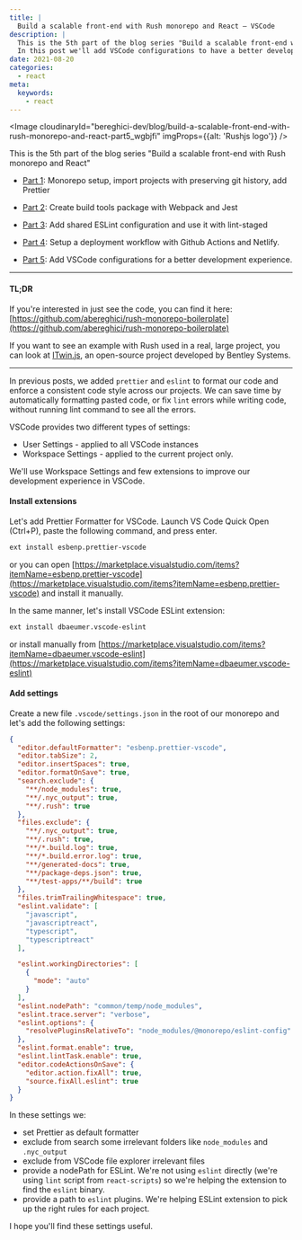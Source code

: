 ```yaml
---
title: |
  Build a scalable front-end with Rush monorepo and React — VSCode
description: |
  This is the 5th part of the blog series "Build a scalable front-end with Rush monorepo and React".
  In this post we'll add VSCode configurations to have a better development experience with monorepo.
date: 2021-08-20
categories:
  - react
meta:
  keywords:
    - react
---
```


<Image
  cloudinaryId="bereghici-dev/blog/build-a-scalable-front-end-with-rush-monorepo-and-react-part5_wgbjfi"
  imgProps={{alt: 'Rushjs logo'}}
/>

This is the 5th part of the blog series "Build a scalable front-end with Rush
monorepo and React"

- [Part 1](/blog/build-a-scalable-front-end-with-rush-monorepo-and-react--repo-setup+import-projects+prettier):
  Monorepo setup, import projects with preserving git history, add Prettier

- [Part 2](/blog/build-a-scalable-front-end-with-rush-monorepo-and-react--webpack+jest):
  Create build tools package with Webpack and Jest

- [Part 3](/blog/build-a-scalable-front-end-with-rush-monorepo-and-react--eslint+lint-staged):
  Add shared ESLint configuration and use it with lint-staged

- [Part 4](/blog/build-a-scalable-front-end-with-rush-monorepo-and-react--github-actions+netlify):
  Setup a deployment workflow with Github Actions and Netlify.

- [Part 5](/blog/build-a-scalable-front-end-with-rush-monorepo-and-react--vscode):
  Add VSCode configurations for a better development experience.

---

#### TL;DR

If you're interested in just see the code, you can find it here:
[https://github.com/abereghici/rush-monorepo-boilerplate](https://github.com/abereghici/rush-monorepo-boilerplate)

If you want to see an example with Rush used in a real, large project, you can
look at [ITwin.js](https://github.com/imodeljs/imodeljs), an open-source project
developed by Bentley Systems.

---

In previous posts, we added `prettier` and `eslint` to format our code and
enforce a consistent code style across our projects. We can save time by
automatically formatting pasted code, or fix `lint` errors while writing code,
without running lint command to see all the errors.

VSCode provides two different types of settings:

- User Settings - applied to all VSCode instances
- Workspace Settings - applied to the current project only.

We'll use Workspace Settings and few extensions to improve our development
experience in VSCode.

#### Install extensions

Let's add Prettier Formatter for VSCode. Launch VS Code Quick Open (Ctrl+P),
paste the following command, and press enter.

```bash
ext install esbenp.prettier-vscode
```

or you can open
[https://marketplace.visualstudio.com/items?itemName=esbenp.prettier-vscode](https://marketplace.visualstudio.com/items?itemName=esbenp.prettier-vscode)
and install it manually.

In the same manner, let's install VSCode ESLint extension:

```bash
ext install dbaeumer.vscode-eslint
```

or install manually from
[https://marketplace.visualstudio.com/items?itemName=dbaeumer.vscode-eslint](https://marketplace.visualstudio.com/items?itemName=dbaeumer.vscode-eslint)

#### Add settings

Create a new file `.vscode/settings.json` in the root of our monorepo and let's
add the following settings:

```json
{
  "editor.defaultFormatter": "esbenp.prettier-vscode",
  "editor.tabSize": 2,
  "editor.insertSpaces": true,
  "editor.formatOnSave": true,
  "search.exclude": {
    "**/node_modules": true,
    "**/.nyc_output": true,
    "**/.rush": true
  },
  "files.exclude": {
    "**/.nyc_output": true,
    "**/.rush": true,
    "**/*.build.log": true,
    "**/*.build.error.log": true,
    "**/generated-docs": true,
    "**/package-deps.json": true,
    "**/test-apps/**/build": true
  },
  "files.trimTrailingWhitespace": true,
  "eslint.validate": [
    "javascript",
    "javascriptreact",
    "typescript",
    "typescriptreact"
  ],

  "eslint.workingDirectories": [
    {
      "mode": "auto"
    }
  ],
  "eslint.nodePath": "common/temp/node_modules",
  "eslint.trace.server": "verbose",
  "eslint.options": {
    "resolvePluginsRelativeTo": "node_modules/@monorepo/eslint-config"
  },
  "eslint.format.enable": true,
  "eslint.lintTask.enable": true,
  "editor.codeActionsOnSave": {
    "editor.action.fixAll": true,
    "source.fixAll.eslint": true
  }
}
```

In these settings we:

- set Prettier as default formatter
- exclude from search some irrelevant folders like `node_modules` and
  `.nyc_output`
- exclude from VSCode file explorer irrelevant files
- provide a nodePath for ESLint. We're not using `eslint` directly (we're using
  `lint` script from `react-scripts`) so we're helping the extension to find the
  `eslint` binary.
- provide a path to `eslint` plugins. We're helping ESLint extension to pick up
  the right rules for each project.

I hope you'll find these settings useful.
